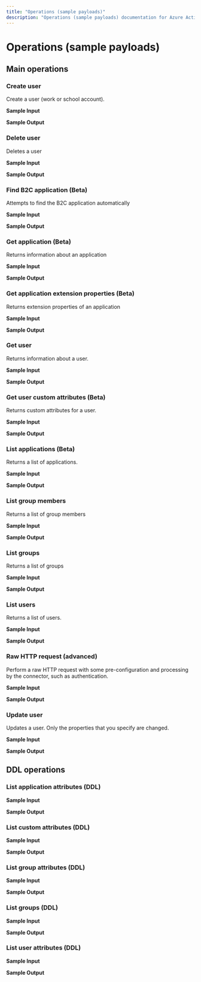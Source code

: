 ```yaml
---
title: "Operations (sample payloads)"
description: "Operations (sample payloads) documentation for Azure Active Directory connector"
---
```


# Operations (sample payloads)

## Main operations

### Create user

Create a user (work or school account).

**Sample Input**

**Sample Output**

### Delete user

Deletes a user

**Sample Input**

**Sample Output**

### Find B2C application (Beta)

Attempts to find the B2C application automatically

**Sample Input**

**Sample Output**

### Get application (Beta)

Returns information about an application

**Sample Input**

**Sample Output**

### Get application extension properties (Beta)

Returns extension properties of an application

**Sample Input**

**Sample Output**

### Get user

Returns information about a user.

**Sample Input**

**Sample Output**

### Get user custom attributes (Beta)

Returns custom attributes for a user.

**Sample Input**

**Sample Output**

### List applications (Beta)

Returns a list of applications.

**Sample Input**

**Sample Output**

### List group members

Returns a list of group members

**Sample Input**

**Sample Output**

### List groups

Returns a list of groups

**Sample Input**

**Sample Output**

### List users

Returns a list of users.

**Sample Input**

**Sample Output**

### Raw HTTP request (advanced)

Perform a raw HTTP request with some pre-configuration and processing by the connector, such as authentication.

**Sample Input**

**Sample Output**

### Update user

Updates a user. Only the properties that you specify are changed.

**Sample Input**

**Sample Output**

## DDL operations

### List application attributes (DDL)

**Sample Input**

**Sample Output**

### List custom attributes (DDL)

**Sample Input**

**Sample Output**

### List group attributes (DDL)

**Sample Input**

**Sample Output**

### List groups (DDL)

**Sample Input**

**Sample Output**

### List user attributes (DDL)

**Sample Input**

**Sample Output**
